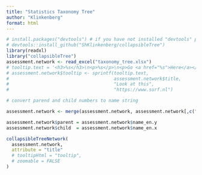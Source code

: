 ```yaml
---
title: "Statistics Taxonomy Tree"
author: "Klinkenberg"
format: html
---
```


```r
# install.packages("devtools") # if you have not installed "devtools" package
# devtools::install_github("ShKlinkenberg/collapsibleTree")
library(readxl)
library("collapsibleTree")
assessment.network <- read_excel("taxonomy_tree.xlsx")
# tooltip.text = '<h3>%s</h3>\n<p>%s</p>\n<p>Go <a href="%s">Here</a></p>'
# assessment.network$tooltip <- sprintf(tooltip.text, 
#                                       assessment.network$title, 
#                                       "Look at this", 
#                                       "https://www.surf.nl")

# convert parend and child numbers to name string

assessment.network <- merge(assessment.network, assessment.network[,c("child", "name_en")], by.x = "parent", by.y = "child", all.x = TRUE)

assessment.network$parent = assessment.network$name_en.y
assessment.network$child  = assessment.network$name_en.x

collapsibleTreeNetwork(
  assessment.network,
  attribute = "title"
  # tooltipHtml = "tooltip",
  # zoomable = FALSE
)
```

